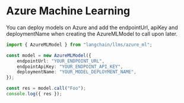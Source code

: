 # Azure Machine Learning

You can deploy models on Azure and add the endpointUrl, apiKey and deploymentName
when creating the AzureMLModel to call upon later.

```typescript
import { AzureMLModel } from "langchain/llms/azure_ml";

const model = new AzureMLModel({
    endpointUrl: "YOUR_ENDPOINT_URL", 
    endpointApiKey: "YOUR_ENDPOINT_API_KEY", 
    deploymentName: "YOUR_MODEL_DEPLOYMENT_NAME",
});

const res = model.call("Foo");
console.log({ res });
```